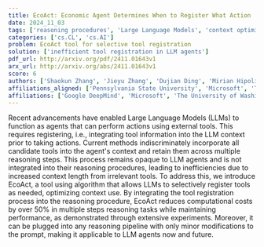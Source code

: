 ```yaml
---
title: EcoAct: Economic Agent Determines When to Register What Action
date: 2024_11_03
tags: ['reasoning procedures', 'Large Language Models', 'context optimization', 'agents', 'computational efficiency', 'tool registration']
categories: ['cs.CL', 'cs.AI']
problem: EcoAct tool for selective tool registration
solution: ['inefficient tool registration in LLM agents']
pdf_url: http://arxiv.org/pdf/2411.01643v1
arx_url: http://arxiv.org/abs/2411.01643v1
score: 6
authors: ['Shaokun Zhang', 'Jieyu Zhang', 'Dujian Ding', 'Mirian Hipolito Garcia', 'Ankur Mallick', 'Daniel Madrigal', 'Menglin Xia', 'Victor Rühle', 'Qingyun Wu', 'Chi Wang']
affiliations_aligned: ['Pennsylvania State University', 'Microsoft', 'The University of Washington', 'Microsoft', 'Microsoft', 'Microsoft', 'Microsoft', 'Microsoft', 'Pennsylvania State University', 'Google DeepMind']
affiliations: ['Google DeepMind', 'Microsoft', 'The University of Washington', 'Pennsylvania State University']
---
```



Recent advancements have enabled Large Language Models (LLMs) to function as
agents that can perform actions using external tools. This requires
registering, i.e., integrating tool information into the LLM context prior to
taking actions. Current methods indiscriminately incorporate all candidate
tools into the agent's context and retain them across multiple reasoning steps.
This process remains opaque to LLM agents and is not integrated into their
reasoning procedures, leading to inefficiencies due to increased context length
from irrelevant tools. To address this, we introduce EcoAct, a tool using
algorithm that allows LLMs to selectively register tools as needed, optimizing
context use. By integrating the tool registration process into the reasoning
procedure, EcoAct reduces computational costs by over 50% in multiple steps
reasoning tasks while maintaining performance, as demonstrated through
extensive experiments. Moreover, it can be plugged into any reasoning pipeline
with only minor modifications to the prompt, making it applicable to LLM agents
now and future.